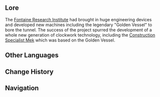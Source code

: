 {{Location Infobox
|image        = Poisson Tunnel.png
|type         = Point of Interest
|region       = Fontaine
|area         = Belleau Region
|subarea      = West Slopes of Mont Automnequi
}}
{{Location Intro|description=<p>{{If Self|Poisson Tunnel|It|The Poisson Tunnel}} carves through the [[West Slopes of Mont Automnequi]] for the [[Clementine Line]] to pass through.}}
<!--
==Points of Interest==
{{Locations by Category Table|type=Points of Interest}}

==Features==
===Domains===
{{Domains by Category Gallery}}

===Exploration===

===Enemies===
====Normal Bosses====
* {{Enemy|}}

====Elite Enemies====
* {{Enemy|}}

====Common Enemies====
* {{Enemy|}}

===Local Specialties===
* {{Item|}}

===Interactables===

==Puzzles==
===Puzzle Name===

==NPCs==
*

===Vendors===
*

==Descriptions==
{{Description|}}

==Soundtracks==
{{Soundtracks by Category Table|{{subst:#titleparts:{{subst:PAGENAME}}}} Soundtracks|header={{subst:#titleparts:{{subst:PAGENAME}}}}}}
-->
==Lore==
The [[Fontaine Research Institute]] had brought in huge engineering devices and developed new machines including the legendary "Golden Vessel" to bore the tunnel. The success of the project spurred the development of a whole new generation of clockwork technology, including the [[Construction Specialist Mek]] which was based on the Golden Vessel.
<!--
==Gallery==
<gallery>

</gallery>

==Video Guides==
{{EVT
|video   = 
|caption = 
}}
-->
==Other Languages==
{{Other Languages
|en      = Poisson Tunnel
|zhs     = 白淞隧道
|zhs_rm  = Báisōng Suìdào
|zht     = 白淞隧道
|zht_rm  = Báisōng Suìdào
|zh_tl   = Poisson Tunnel
|ja      = ポワソントンネル
|ja_rm   = Powason Tonneru
|ja_tl   = Poisson Tunnel
|ko      = 푸아송 터널
|ko_tl   = 
|es      = Túnel de Poisson
|es_tl   = Poisson Tunnel
|fr      = Tunnel de Poisson
|fr_tl   = Poisson Tunnel
|ru      = Тоннель Пуассон
|ru_tl   = 
|th      = อุโมงค์ Poisson
|th_rm   = 
|th_tl   = 
|vi      = Hầm Poisson
|vi_tl   = 
|de      = Poisson-Tunnel
|de_tl   = Poisson Tunnel
|id      = Terowongan Poisson
|id_tl   = Poisson Tunnel
|pt      = Túnel Poisson
|pt_tl   = 
|tr      = Poisson Tüneli
|tr_tl   = 
|it      = Tunnel Poisson
|it_tl   = 
}}

==Change History==
{{Change History|4.0}}

==Navigation==
{{PoI Navbox|Fontaine}}